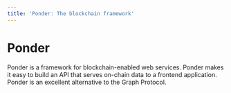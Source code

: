 ```yaml
---
title: 'Ponder: The blockchain framework'
---
```


# Ponder

Ponder is a framework for blockchain-enabled web services. Ponder makes it easy to build an API that serves on-chain data to a frontend application. Ponder is an excellent alternative to the Graph Protocol.

